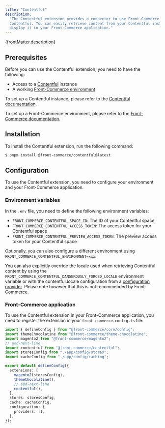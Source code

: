 ```yaml
---
title: "Contentful"
description:
  "The Contentful extension provides a connector to use Front-Commerce with a
  Contentful. You can easily retrieve content from your Contentful instance and
  display it in your Front-Commerce application."
---
```


<p>{frontMatter.description}</p>

## Prerequisites

Before you can use the Contentful extension, you need to have the following:

- Access to a [Contentful](https://www.contentful.com/) instance
- A working [Front-Commerce environment](/docs/remixed/get-started/installation)

To set up a Contentful instance, please refer to the
[Contentful documentation](https://www.contentful.com/developers/docs/).

To set up a Front-Commerce environment, please refer to the
[Front-Commerce documentation](/docs/remixed/get-started/installation).

## Installation

To install the Contentful extension, run the following command:

```bash
$ pnpm install @front-commerce/contentful@latest
```

## Configuration

To use the Contentful extension, you need to configure your environment and your
Front-Commerce application.

### Environment variables

In the `.env` file, you need to define the following environment variables:

- `FRONT_COMMERCE_CONTENTFUL_SPACE_ID`: The ID of your Contentful space
- `FRONT_COMMERCE_CONTENTFUL_ACCESS_TOKEN`: The access token for your Contentful
  space
- `FRONT_COMMERCE_CONTENTFUL_PREVIEW_ACCESS_TOKEN`: The preview access token for
  your Contentful space

Optionally, you can also configure a different environment using
`FRONT_COMMERCE_CONTENTFUL_ENVIRONMENT=xxx`.

You can also explicitly override the locale used when retrieving Contentful
content by using the `FRONT_COMMERCE_CONTENTFUL_DANGEROUSLY_FORCED_LOCALE`
environment variable or with the contentful.locale configuration from a
[configuration provider](/docs/2.x/advanced/server/configurations#what-is-a-configuration-provider).
Please note however that this is not recommended by Front-Commerce.

### Front-Commerce application

To use the Contentful extension in your Front-Commerce application, you need to
register the extension in your `front-commerce.config.ts` file:

```ts title="front-commerce.config.ts"
import { defineConfig } from "@front-commerce/core/config";
import themeChocolatine from "@front-commerce/theme-chocolatine";
import magento2 from "@front-commerce/magento2";
// add-next-line
import contentful from "@front-commerce/contentful";
import storesConfig from "./app/config/stores";
import cacheConfig from "./app/config/caching";

export default defineConfig({
  extensions: [
    magento2(storesConfig),
    themeChocolatine(),
    // add-next-line
    contentful(),
  ],
  stores: storesConfig,
  cache: cacheConfig,
  configuration: {
    providers: [],
  },
});
```
